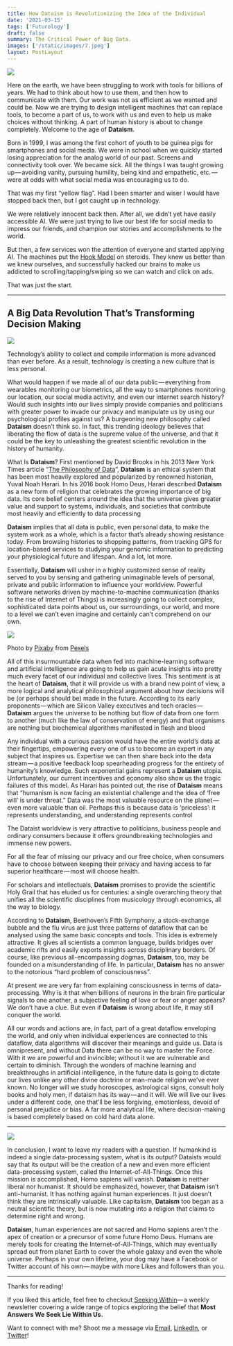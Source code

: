 ```yaml
---
title: How Dataism is Revolutionizing the Idea of the Individual
date: '2021-03-15'
tags: ['Futurology']
draft: false
summary: The Critical Power of Big Data.
images: ['/static/images/7.jpeg']
layout: PostLayout
---
```


![](https://cdn-images-1.medium.com/max/1600/1*oedi3IdGdfPMrBz2R7iCtw.jpeg)

Here on the earth, we have been struggling to work with tools for billions of years. We had to think about how to use them, and then how to communicate with them. Our work was not as efficient as we wanted and could be. Now we are trying to design intelligent machines that can replace tools, to become a part of us, to work with us and even to help us make choices without thinking. A part of human history is about to change completely. Welcome to the age of **Dataism**.

Born in 1999, I was among the first cohort of youth to be guinea pigs for smartphones and social media. We were in school when we quickly started losing appreciation for the analog world of our past. Screens and connectivity took over. We became sick. All the things I was taught growing up — avoiding vanity, pursuing humility, being kind and empathetic, etc. — were at odds with what social media was encouraging us to do.

That was my first “yellow flag”. Had I been smarter and wiser I would have stopped back then, but I got caught up in technology.

We were relatively innocent back then. After all, we didn’t yet have easily accessible AI. We were just trying to live our best life for social media to impress our friends, and champion our stories and accomplishments to the world.

But then, a few services won the attention of everyone and started applying AI. The machines put the [Hook Model](https://www.google.com/url?sa=t&rct=j&q=&esrc=s&source=web&cd=&cad=rja&uact=8&ved=2ahUKEwjOkbC__6rvAhW-qksFHeWuCQAQFjAUegQIARAD&url=https%3A%2F%2Fwww.productplan.com%2Fglossary%2Fhook-model%2F&usg=AOvVaw1SrSbijNXtVNkvPthuvD1b) on steroids. They knew us better than we knew ourselves, and successfully hacked our brains to make us addicted to scrolling/tapping/swiping so we can watch and click on ads.

That was just the start.

---

## A Big Data Revolution That’s Transforming Decision Making

![](https://cdn-images-1.medium.com/max/1600/1*gwh4ElgPDfTIF0AfGxrdxQ.jpeg)

Technology’s ability to collect and compile information is more advanced than ever before. As a result, technology is creating a new culture that is less personal.

What would happen if we made all of our data public — everything from wearables monitoring our biometrics, all the way to smartphones monitoring our location, our social media activity, and even our internet search history? Would such insights into our lives simply provide companies and politicians with greater power to invade our privacy and manipulate us by using our psychological profiles against us? A burgeoning new philosophy called **Dataism** doesn’t think so. In fact, this trending ideology believes that liberating the flow of data is the supreme value of the universe, and that it could be the key to unleashing the greatest scientific revolution in the history of humanity.

What Is **Dataism**? First mentioned by David Brooks in his 2013 New York Times article “[The Philosophy of Data](https://www.nytimes.com/2013/02/05/opinion/brooks-the-philosophy-of-data.html)”, **Dataism** is an ethical system that has been most heavily explored and popularized by renowned historian, Yuval Noah Harari. In his 2016 book Homo Deus, Harari described **Dataism** as a new form of religion that celebrates the growing importance of big data. Its core belief centers around the idea that the universe gives greater value and support to systems, individuals, and societies that contribute most heavily and efficiently to data processing

**Dataism** implies that all data is public, even personal data, to make the system work as a whole, which is a factor that’s already showing resistance today. From browsing histories to shopping patterns, from tracking GPS for location-based services to studying your genomic information to predicting your physiological future and lifespan. And a lot, lot more.

Essentially, **Dataism** will usher in a highly customized sense of reality served to you by sensing and gathering unimaginable levels of personal, private and public information to influence your worldview. Powerful software networks driven by machine-to-machine communication (thanks to the rise of Internet of Things) is increasingly going to collect complex, sophisticated data points about us, our surroundings, our world, and more to a level we can’t even imagine and certainly can’t comprehend on our own.

![](https://cdn-images-1.medium.com/max/1600/1*jUMexU3zpd10SkvMzt64oA.jpeg)

Photo by [Pixaby](https://www.pexels.com/@pixabay) from [Pexels](https://www.pexels.com/photo/time-lapse-photography-of-blue-lights-373543/)

All of this insurmountable data when fed into machine-learning software and artificial intelligence are going to help us gain acute insights into pretty much every facet of our individual and collective lives. This sentiment is at the heart of **Dataism**, that it will provide us with a brand new point of view, a more logical and analytical philosophical argument about how decisions will be (or perhaps should be) made in the future. According to its early proponents — which are Silicon Valley executives and tech oracles — **Dataism** argues the universe to be nothing but flow of data from one form to another (much like the law of conservation of energy) and that organisms are nothing but biochemical algorithms manifested in flesh and blood

Any individual with a curious passion would have the entire world’s data at their fingertips, empowering every one of us to become an expert in any subject that inspires us. Expertise we can then share back into the data stream — a positive feedback loop spearheading progress for the entirety of humanity’s knowledge. Such exponential gains represent a **Dataism** utopia. Unfortunately, our current incentives and economy also show us the tragic failures of this model. As Harari has pointed out, the rise of **Dataism** means that “humanism is now facing an existential challenge and the idea of ‘free will’ is under threat.” Data was the most valuable resource on the planet — even more valuable than oil. Perhaps this is because data is ‘priceless’: it represents understanding, and understanding represents control

The Dataist worldview is very attractive to politicians, business people and ordinary consumers because it offers groundbreaking technologies and immense new powers.

For all the fear of missing our privacy and our free choice, when consumers have to choose between keeping their privacy and having access to far superior healthcare — most will choose health.

For scholars and intellectuals, **Dataism** promises to provide the scientific Holy Grail that has eluded us for centuries: a single overarching theory that unifies all the scientific disciplines from musicology through economics, all the way to biology.

According to **Dataism**, Beethoven’s Fifth Symphony, a stock-exchange bubble and the flu virus are just three patterns of dataflow that can be analysed using the same basic concepts and tools. This idea is extremely attractive. It gives all scientists a common language, builds bridges over academic rifts and easily exports insights across disciplinary borders. Of course, like previous all-encompassing dogmas, **Dataism**, too, may be founded on a misunderstanding of life. In particular, **Dataism** has no answer to the notorious “hard problem of consciousness”.

At present we are very far from explaining consciousness in terms of data-processing. Why is it that when billions of neurons in the brain fire particular signals to one another, a subjective feeling of love or fear or anger appears? We don’t have a clue. But even if **Dataism** is wrong about life, it may still conquer the world.

All our words and actions are, in fact, part of a great dataflow enveloping the world, and only when individual experiences are connected to this dataflow, data algorithms will discover their meanings and guide us. Data is omnipresent, and without Data there can be no way to master the Force. With it we are powerful and invincible; without it we are vulnerable and certain to diminish. Through the wonders of machine learning and breakthroughs in artificial intelligence, in the future data is going to dictate our lives unlike any other divine doctrine or man-made religion we’ve ever known. No longer will we study horoscopes, astrological signs, consult holy books and holy men, if dataism has its way — and it will. We will live our lives under a different code, one that’ll be less forgiving, emotionless, devoid of personal prejudice or bias. A far more analytical life, where decision-making is based completely based on cold hard data alone.

---

![](https://cdn-images-1.medium.com/max/1600/1*raiWHxWcDjD66thiuuiu8Q.jpeg)

In conclusion, I want to leave my readers with a question. If humankind is indeed a single data-processing system, what is its output? Dataists would say that its output will be the creation of a new and even more efficient data-processing system, called the Internet-of-All-Things. Once this mission is accomplished, Homo sapiens will vanish. **Dataism** is neither liberal nor humanist. It should be emphasized, however, that **Dataism** isn’t anti-humanist. It has nothing against human experiences. It just doesn’t think they are intrinsically valuable. Like capitalism, **Dataism** too began as a neutral scientific theory, but is now mutating into a religion that claims to determine right and wrong.

**Dataism**, human experiences are not sacred and Homo sapiens aren’t the apex of creation or a precursor of some future Homo Deus. Humans are merely tools for creating the Internet-of-All-Things, which may eventually spread out from planet Earth to cover the whole galaxy and even the whole universe. Perhaps in your own lifetime, your dog may have a Facebook or Twitter account of his own — maybe with more Likes and followers than you.

---

Thanks for reading!

If you liked this article, feel free to checkout [Seeking Within](https://seekingwithin.substack.com/)— a weekly newsletter covering a wide range of topics exploring the belief that **Most Answers We Seek Lie Within Us.**

Want to connect with me? Shoot me a message via [Email](http://mailto:reuben3699@gmail.com/), [LinkedIn](https://linkedin.com.in/reubence), or [Twitter](https://twitter.com/reuben_rapose)!
